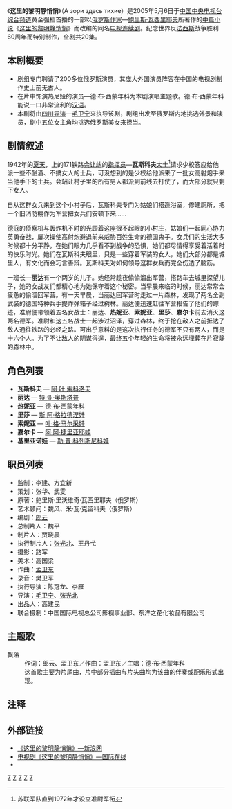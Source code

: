 {{Infobox television
| show_name          = 这里的黎明静悄悄<br>А зори здесь тихие
| image              = 电视剧这里的黎明静悄悄 2005.jpg
| caption            = 电视剧《这里的黎明静悄悄》DVD封面
| format             = [[电视連續劇|电视連續劇]]、[[戰爭片|戰爭片]]
| slogan             = 
| camera             = 路军
| picture_format     = 
| runtime            = 42分鐘左右（不含[[廣告|廣告]]）
| creator            = 
| director           = [[毛卫宁|毛卫宁]]、[[张光北|张光北]]
| developer          = 
| executive_producer = 
| starring           = [[阿·叶·索科洛夫|阿·叶·索科洛夫]]、[[特·亚·奥斯塔普|特·亚·奥斯塔普]]、[[德·布·西蒙年科|德·布·西蒙年科]]、[[斯·阿·格拉德涅娃|斯·阿·格拉德涅娃]]、[[叶·格·马尔采娃|叶·格·马尔采娃]]、[[阿·阿·捷里亚耶娃|阿·阿·捷里亚耶娃]]、[[勒·普·科列斯尼科娃|勒·普·科列斯尼科娃]]
| opentheme          = 无
| endtheme           = 《飘落》（主唱：[[德·布·西蒙年科|德·布·西蒙年科]]）
| narrated           = 
| language           = [[现代标准汉语|國語]]（[[配音|配音]]）<br>[[俄语|俄语]]（原声）
| country            = {{CHN}}<br>{{RUS}}
| network            = [[中央电视台综合频道|中央电视台综合频道]]（CCTV-1）
| first_aired        = 2005年5月6日
| last_aired         = 2005年5月15日
| 外景               =
| 編劇               = [[郎云|郎云]]、[[鲍里斯·瓦西里耶夫|鲍里斯·瓦西里耶夫]]
| 製作人             = [[魏平|魏平]]、[[贾晓晨|贾晓晨]]
| 製作公司           = [[中国国际电视总公司影视事业部|中国国际电视总公司影视事业部]]、[[东洋之花化妆品有限公司|东洋之花化妆品有限公司]]
| num_episodes       = 全20集 
| imdb_id            = 
| tv_com_id          = 
| website            = http://data.ent.sina.com.cn/tv/2773.html 《这里的黎明静悄悄》新浪
}}
{{Portal|name=電視劇|image=Portal.svg|size=40}}
《'''这里的黎明静悄悄'''》（А зори здесь тихие）是2005年5月6日于[[中国中央电视台综合频道|中国中央电视台综合频道]]黄金强档首播的一部以[[俄罗斯|俄罗斯]][[作家|作家]]—[[鲍里斯·瓦西里耶夫|鲍里斯·瓦西里耶夫]]所著作的[[中篇小说|中篇小说]]《[[这里的黎明静悄悄|这里的黎明静悄悄]]》而改编的同名[[电视连续剧|电视连续剧]]。纪念世界反[[法西斯|法西斯]]战争胜利60周年而特别制作，全剧共20集。

== 本剧概要 ==
*剧组专门聘请了200多位俄罗斯演员，其庞大外国演员阵容在中国的电视剧制作史上前无古人。
*在片中饰演热尼娅的演员—德·布·西蒙年科为本剧演唱主题歌。德·布·西蒙年科能说一口非常流利的[[汉语|汉语]]。
*本剧将由[[四川|四川]][[导演|导演]]—[[毛卫宁|毛卫宁]]来执导该剧，剧组出发至俄罗斯内地挑选外景和演员，剧中五位女主角均挑选俄罗斯美女来担当。

== 剧情叙述 ==
1942年的[[夏天|夏天]]，{{tsl|en|Kirov Railway|基洛夫铁路}}上的171铁路[[会让站|会让站]]的[[指挥员|指挥员]]—'''瓦斯科夫'''[[大士_(军衔)|大士]]<ref>苏联军队直到1972年才设立准尉军衔</ref>请求少校答应给他派一些不酗酒、不搞女人的士兵，可没想到的是少校给他派来了一批女高射炮手来当他手下的士兵。会站让村子里的所有男人都派到前线去打仗了，而大部分就只剩下女人。

自从这群女兵来到这个小村子后，瓦斯科夫专门为姑娘们搭造浴室，修建厕所，把一个旧消防棚作为军营把女兵们安顿下来……

德寇的侦察机与轰炸机不时的光顾着这座很不起眼的小村庄，姑娘们一起同心协力英勇奋战，屡次操使高射炮避退前来威胁百姓生命的德国鬼子。女兵们的生活大多时候都十分平静，在她们眼力几乎看不到战争的恐惧，她们都尽情得享受着活着时的快乐时光。她们在瓦斯科夫眼里，只是一些穿着军装的女人，她们大部分都是城里人，有文化而会巧言善辩。瓦斯科夫对如何领导这群女兵而完全伤透了脑筋。

一班长—'''丽达'''有一个两岁的儿子。她经常趁夜偷偷溜出军营，搭路车去城里探望儿子，她的女战友们都精心地为她保守着这个秘密。当早晨来临的时候，丽达常常会疲惫的偷溜回军营。有一天早晨，当丽达回军营时走过一片森林，发现了两名全副武装的德国特种兵手提炸弹箱子经过树林。丽达便迅速赶往军营报告了他们的踪迹，准尉便带领着五名女战士：丽达、'''热妮亚'''、'''索妮亚'''、'''里莎'''、'''嘉尔卡'''前去消灭这两名德军。准尉和这五名战士一起涉过沼泽，穿过森林，终于抢在敌人之前抵达了敌人通往铁路的必经之路。可出乎意料的是这次执行任务的德军不只有两人，而是十六个人。为了不让敌人的阴谋得逞，最终五个年轻的生命将被永远埋葬在片寂静的森林中。

== 角色列表 ==
*'''瓦斯科夫''' — [[阿·叶·索科洛夫|阿·叶·索科洛夫]]
*'''丽达''' — [[特·亚·奥斯塔普|特·亚·奥斯塔普]]
*'''热妮亚''' — [[德·布·西蒙年科|德·布·西蒙年科]]
*'''里莎''' — [[斯·阿·格拉德涅娃|斯·阿·格拉德涅娃]]　　
*'''索妮亚''' — [[叶·格·马尔采娃|叶·格·马尔采娃]]
*'''嘉尔卡''' — [[阿·阿·捷里亚耶娃|阿·阿·捷里亚耶娃]]
*'''基里亚诺娃''' — [[勒·普·科列斯尼科娃|勒·普·科列斯尼科娃]]

== 职员列表 ==
*监制：李建、方宜新
*策划：张华、武雯
*原著：鲍里斯·里沃维奇·瓦西里耶夫（俄罗斯）
*艺术顾问：魏风、米·瓦·克留科夫（俄罗斯）
*编剧：[[郎云|郎云]]
*总制片人：魏平
*制片人：贾晓晨
*执行制片人：[[张光北|张光北]]、王丹弋
*摄影：路军
*美术：高国梁
*作曲：[[孟卫东_(音乐家)|孟卫东]]
*录音：樊卫军
*执行导演：陈冠龙、李雁
*导演：[[毛卫宁|毛卫宁]]、[[张光北|张光北]]
*出品人：高建民
*联合摄制：中国国际电视总公司影视事业部、东洋之花化妆品有限公司

== 主题歌 ==
;飘落
:作词：郎云、孟卫东／作曲：孟卫东／主唱：德·布·西蒙年科
:这首歌主要为片尾曲，片中部分插曲与片头曲均为该曲的伴奏或配乐形式出现。

== 注释 ==

{{Reflist}}

== 外部链接 ==
* [https://web.archive.org/web/20121019064045/http://data.ent.sina.com.cn/tv/2773.html 《这里的黎明静悄悄》—新浪网]
* [http://gb.cri.cn/6851/2005/04/21/Zt113@522850.htm 电视剧《这里的黎明静悄悄》—国际在线]{{Wayback|url=http://gb.cri.cn/6851/2005/04/21/Zt113@522850.htm |date=20090420050426 }}
* [http://www.imdb.com/title/tt1156472/ ]{{Wayback|url=http://www.imdb.com/title/tt1156472/ |date=20120404221326 }}

{{毛卫宁}}

{{DEFAULTSORT:Zhè Lǐ Dē Lí Míng Jìng Qiāo Qiāo}}
[[Category:央视电视剧|Z]]
[[Category:2005年中國電視劇集|Z]]
[[Category:苏联小说改编电视剧|Z]]
[[Category:苏德战争题材作品|Z]]
[[Category:亞洲合拍劇|Z]]